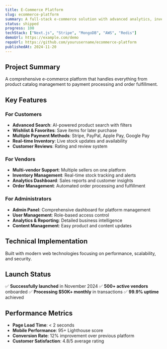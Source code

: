 ```yaml
---
title: E-Commerce Platform
slug: ecommerce-platform
summary: A full-stack e-commerce solution with advanced analytics, inventory management, and multi-vendor support.
status: shipped
progress: 100
techStack: ["Next.js", "Stripe", "MongoDB", "AWS", "Redis"]
demoUrl: https://example.com/demo
repoUrl: https://github.com/yourusername/ecommerce-platform
publishedAt: 2024-11-20
---
```


## Project Summary

A comprehensive e-commerce platform that handles everything from product catalog management to payment processing and order fulfillment.

## Key Features

### For Customers
- **Advanced Search**: AI-powered product search with filters
- **Wishlist & Favorites**: Save items for later purchase
- **Multiple Payment Methods**: Stripe, PayPal, Apple Pay, Google Pay
- **Real-time Inventory**: Live stock updates and availability
- **Customer Reviews**: Rating and review system

### For Vendors
- **Multi-vendor Support**: Multiple sellers on one platform
- **Inventory Management**: Real-time stock tracking and alerts
- **Analytics Dashboard**: Sales reports and customer insights
- **Order Management**: Automated order processing and fulfillment

### For Administrators
- **Admin Panel**: Comprehensive dashboard for platform management
- **User Management**: Role-based access control
- **Analytics & Reporting**: Detailed business intelligence
- **Content Management**: Easy product and content updates

## Technical Implementation

Built with modern web technologies focusing on performance, scalability, and security.

## Launch Status

✅ **Successfully launched** in November 2024
✅ **500+ active vendors** onboarded
✅ **Processing $50K+ monthly** in transactions
✅ **99.9% uptime** achieved

## Performance Metrics

- **Page Load Time**: < 2 seconds
- **Mobile Performance**: 95+ Lighthouse score
- **Conversion Rate**: 12% improvement over previous platform
- **Customer Satisfaction**: 4.8/5 average rating
